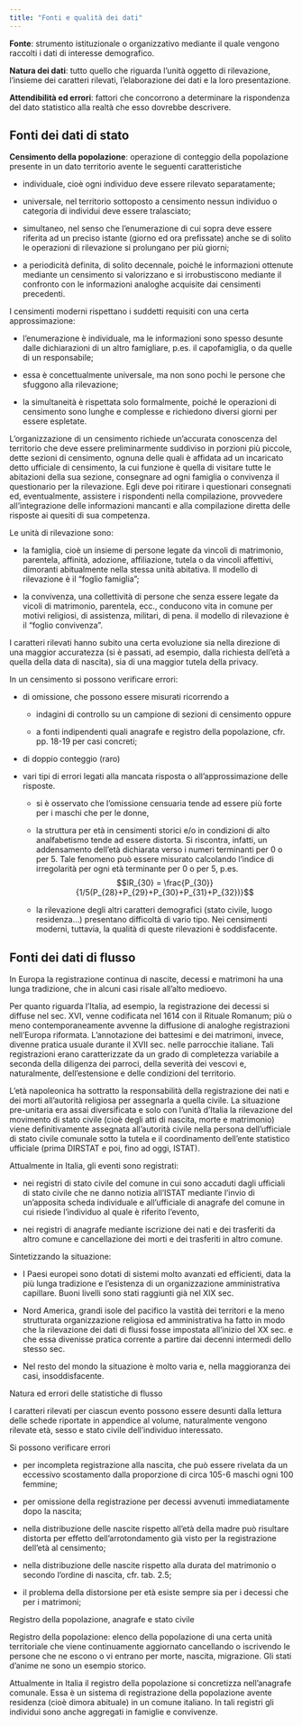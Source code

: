```yaml
---
title: "Fonti e qualità dei dati"
---
```


**Fonte**: strumento istituzionale o organizzativo mediante il quale vengono raccolti i dati di interesse demografico.

**Natura dei dati**: tutto quello che riguarda l'unità oggetto di rilevazione, l'insieme dei caratteri rilevati, l'elaborazione dei dati e la loro presentazione.

**Attendibilità ed errori**: fattori che concorrono a determinare la rispondenza del dato statistico alla realtà che esso dovrebbe descrivere.

## Fonti dei dati di stato

**Censimento della popolazione**: operazione di conteggio della popolazione presente in un dato territorio avente le seguenti caratteristiche

- individuale, cioè ogni individuo deve essere rilevato separatamente;

- universale, nel territorio sottoposto a censimento nessun individuo o categoria di individui deve essere tralasciato;

- simultaneo, nel senso che l'enumerazione di cui sopra deve essere riferita ad un preciso istante (giorno ed ora prefissate) anche se di solito le operazioni di rilevazione si prolungano per più giorni;

- a periodicità definita, di solito decennale, poiché le informazioni ottenute mediante un censimento si valorizzano e si irrobustiscono mediante il confronto con le informazioni analoghe acquisite dai censimenti precedenti.

I censimenti moderni rispettano i suddetti requisiti con una certa approssimazione:

- l'enumerazione è individuale, ma le informazioni sono spesso desunte dalle dichiarazioni di un altro famigliare, p.es. il capofamiglia, o da quelle di un responsabile;

- essa è concettualmente universale, ma non sono pochi le persone che sfuggono alla rilevazione;

- la simultaneità è rispettata solo formalmente, poiché le operazioni di censimento sono lunghe e complesse e richiedono diversi giorni per essere espletate.

L'organizzazione di un censimento richiede un'accurata conoscenza del territorio che deve essere preliminarmente suddiviso in porzioni più piccole, dette sezioni di censimento, ognuna delle quali è affidata ad un incaricato detto ufficiale di censimento, la cui funzione è quella di visitare tutte le abitazioni della sua sezione, consegnare ad ogni famiglia o convivenza il questionario per la rilevazione. Egli deve poi ritirare i questionari consegnati ed, eventualmente, assistere i rispondenti nella compilazione, provvedere all'integrazione delle informazioni mancanti e alla compilazione diretta delle risposte ai quesiti di sua competenza.

Le unità di rilevazione sono:

- la famiglia, cioè un insieme di persone legate da vincoli di matrimonio, parentela, affinità, adozione, affiliazione, tutela o da vincoli affettivi, dimoranti abitualmente nella stessa unità abitativa. Il modello di rilevazione è il “foglio famiglia”;

- la convivenza, una collettività di persone che senza essere legate da vicoli di matrimonio, parentela, ecc., conducono vita in comune per motivi religiosi, di assistenza, militari, di pena. il modello di rilevazione è il “foglio convivenza”.

I caratteri rilevati hanno subito una certa evoluzione sia nella direzione di una maggior accuratezza (si è passati, ad esempio, dalla richiesta dell'età a quella della data di nascita), sia di una maggior tutela della privacy.

In un censimento si possono verificare errori:

- di omissione, che possono essere misurati ricorrendo a 

  - indagini di controllo su un campione di sezioni di censimento oppure 
  
  - a fonti indipendenti quali anagrafe e registro della popolazione, cfr. pp. 18-19 per casi concreti;
  
- di doppio conteggio (raro)

- vari tipi di errori legati alla mancata risposta o all'approssimazione delle risposte. 

  - si è osservato che l'omissione censuaria tende ad essere più forte per i maschi che per le donne,
  
  - la struttura per età in censimenti storici e/o in condizioni di alto analfabetismo tende ad essere distorta. Si riscontra, infatti, un addensamento dell'età dichiarata verso i numeri terminanti per 0 o per 5. Tale fenomeno può essere misurato calcolando l'indice di irregolarità per ogni età terminante per  0 o per 5, p.es. $$IR_{30} = \frac{P_{30}}{1/5(P_{28}+P_{29}+P_{30}+P_{31}+P_{32})}$$
  
  - la rilevazione degli altri caratteri demografici (stato civile, luogo residenza...) presentano difficoltà di vario tipo. Nei censimenti moderni, tuttavia, la qualità di queste rilevazioni è soddisfacente.
  
## Fonti dei dati di flusso

In Europa la registrazione continua di nascite, decessi e matrimoni ha una lunga tradizione, che in alcuni casi risale all'alto medioevo.

Per quanto riguarda l'Italia, ad esempio, la registrazione dei decessi si diffuse nel sec. XVI, venne codificata nel 1614 con il Rituale Romanum; più o meno contemporaneamente avvenne la diffusione di analoghe registrazioni nell'Europa riformata. L'annotazione dei battesimi e dei matrimoni, invece, divenne pratica usuale durante il XVII sec. nelle parrocchie italiane. Tali registrazioni erano caratterizzate da un grado di completezza variabile a seconda della diligenza dei parroci, della severità dei vescovi e, naturalmente, dell'estensione e delle condizioni del territorio.

L'età napoleonica ha sottratto la responsabilità della registrazione dei nati e dei morti all'autorità religiosa per assegnarla a quella civile. La situazione pre-unitaria era assai diversificata e solo con l'unità d'Italia la rilevazione del movimento di stato civile (cioè degli atti di nascita, morte e matrimonio) viene definitivamente assegnata all'autorità civile nella persona dell'ufficiale di stato civile comunale sotto la tutela e il coordinamento dell'ente statistico ufficiale (prima DIRSTAT e poi, fino ad oggi, ISTAT).

Attualmente in Italia, gli eventi sono registrati:

- nei registri di stato civile del comune in cui sono accaduti dagli ufficiali di stato civile che ne danno notizia all'ISTAT mediante l'invio di un'apposita scheda individuale e all'ufficiale di anagrafe del comune in cui risiede l'individuo al quale è riferito l'evento,

- nei registri di anagrafe mediante iscrizione dei nati e dei trasferiti da altro comune e cancellazione dei morti e dei trasferiti in altro comune.

Sintetizzando la situazione: 

- I Paesi europei sono dotati di sistemi molto avanzati ed efficienti, data la più lunga tradizione e l'esistenza di un organizzazione amministrativa capillare. Buoni livelli sono stati raggiunti già nel XIX sec.

- Nord America, grandi isole del pacifico la vastità dei territori e la meno strutturata organizzazione religiosa ed amministrativa ha fatto in modo che la rilevazione dei dati di flussi fosse impostata all'inizio del XX sec. e che essa divenisse pratica corrente a partire dai decenni intermedi dello stesso sec.

- Nel  resto del mondo la situazione è molto varia e, nella maggioranza dei casi, insoddisfacente.

Natura ed errori delle statistiche di flusso

I caratteri rilevati per ciascun evento possono essere desunti dalla lettura delle schede riportate in appendice al volume, naturalmente vengono rilevate età, sesso e stato civile dell'individuo interessato.

Si possono verificare errori 

- per incompleta registrazione alla nascita, che può essere rivelata da un eccessivo scostamento dalla proporzione di circa 105-6 maschi ogni 100 femmine;

- per omissione della registrazione per decessi avvenuti immediatamente dopo la nascita;

- nella distribuzione delle nascite rispetto all'età della madre può risultare distorta per effetto dell'arrotondamento già visto per la registrazione dell'età al censimento;

- nella distribuzione delle nascite rispetto alla durata del matrimonio o secondo l'ordine di nascita, cfr. tab. 2.5;

- il problema della distorsione per età esiste sempre sia per i decessi che per i matrimoni;

Registro della popolazione, anagrafe e stato civile

Registro della popolazione: elenco della popolazione di una certa unità territoriale che viene continuamente aggiornato cancellando o iscrivendo le persone che ne escono o vi entrano per morte, nascita, migrazione. Gli stati d'anime ne sono un esempio storico.

Attualmente in Italia il registro della popolazione si concretizza nell'anagrafe comunale. Essa è un sistema di registrazione della popolazione avente residenza (cioè dimora abituale) in un comune italiano. In tali registri gli individui sono anche aggregati in famiglie e convivenze.
